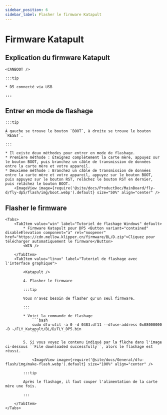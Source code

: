 ```yaml
---
sidebar_position: 6
sidebar_label: Flasher le firmware Katapult
---
```



# Firmware Katapult

## Explication du firmware Katapult

    <CANBOOT />

    :::tip

    * D5 connecté via USB

    :::

## Entrer en mode de flashage

    :::tip

    À gauche se trouve le bouton `BOOT`, à droite se trouve le bouton `RESET`.

    :::

    * Il existe deux méthodes pour entrer en mode de flashage.
    * Première méthode : Éteignez complètement la carte mère, appuyez sur le bouton BOOT, puis branchez un câble de transmission de données entre la carte mère et votre appareil.
    * Deuxième méthode : Branchez un câble de transmission de données entre la carte mère et votre appareil, appuyez sur le bouton BOOT, puis appuyez sur le bouton RST, relâchez le bouton RST en dernier, puis relâchez le bouton BOOT.
        <ImageView image={require('@site/docs/ProductDoc/MainBoard/fly-d/fly-dp5/flash/img/boot.webp').default} size="50%" align="center" />

## Flasher le firmware
    <Tabs>
        <TabItem value="win" label="Tutoriel de flashage Windows" default>
            * Firmware Katapult pour DP5 <Button variant="contained" disableElevation component="a" rel="noopener" href="https://cdn.mellow.klipper.cn/firmware/BL/D.zip">Cliquez pour télécharger automatiquement le firmware</Button>
            <WIN />

        </TabItem>
        <TabItem value="linux" label="Tutoriel de flashage avec l'interface graphique">

            <Katapult />

            4. Flasher le firmware

            :::tip

            Vous n'avez besoin de flasher qu'un seul firmware.

            :::

            * Voici la commande de flashage
                ```bash
                sudo dfu-util -a 0 -d 0483:df11 --dfuse-address 0x08000000 -D ~/FLY_Katapult/BL/D/FLY_DP5.bin
                ```

            5. Si vous voyez le contenu indiqué par la flèche dans l'image ci-dessous ``File downloaded successfully``, alors le flashage est réussi.

                <ImageView image={require('@site/docs/General/dfu-flash/img/make-flash.webp').default} size="100%" align="center" />

            :::tip

            Après le flashage, il faut couper l'alimentation de la carte mère une fois.

            :::

        </TabItem>
    </Tabs>
